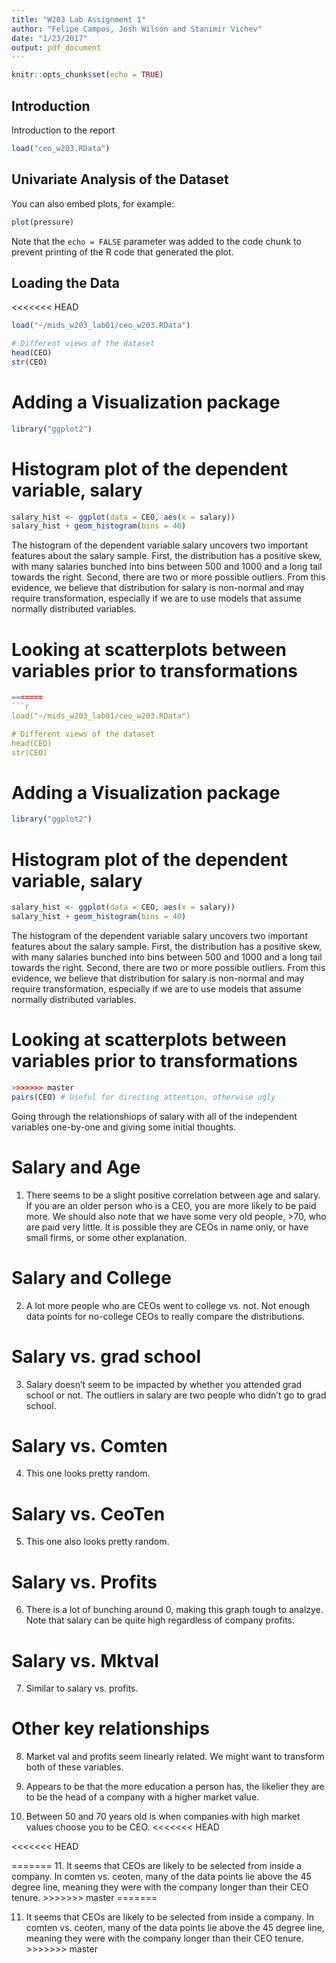 ```yaml
---
title: "W203 Lab Assignment 1"
author: "Felipe Campos, Josh Wilson and Stanimir Vichev"
date: "1/23/2017"
output: pdf_document
---
```


```r
knitr::opts_chunk$set(echo = TRUE)
```

## Introduction

Introduction to the report

```r
load("ceo_w203.RData")
```

## Univariate Analysis of the Dataset

You can also embed plots, for example:

```r
plot(pressure)
```

Note that the `echo = FALSE` parameter was added to the code chunk to prevent printing of the R code that generated the plot.

## Loading the Data 
<<<<<<< HEAD
```r
load("~/mids_w203_lab01/ceo_w203.RData")

# Different views of the dataset
head(CEO)
str(CEO)
```

# Adding a Visualization package
```r
library("ggplot2")
```

# Histogram plot of the dependent variable, salary
```r
salary_hist <- ggplot(data = CEO, aes(x = salary))
salary_hist + geom_histogram(bins = 40)

```
The histogram of the dependent variable salary uncovers two important features about the salary sample. First, the distribution has a positive skew, with many salaries bunched into bins between 500 and 1000 and a long tail towards the right. Second, there are two or more possible outliers. From this evidence, we believe that distribution for salary is non-normal and may require transformation, especially if we are to use models that assume normally distributed variables.


# Looking at scatterplots between variables prior to transformations
```r
=======
```r
load("~/mids_w203_lab01/ceo_w203.RData")

# Different views of the dataset
head(CEO)
str(CEO)
```

# Adding a Visualization package
```r
library("ggplot2")
```

# Histogram plot of the dependent variable, salary
```r
salary_hist <- ggplot(data = CEO, aes(x = salary))
salary_hist + geom_histogram(bins = 40)

```
The histogram of the dependent variable salary uncovers two important features about the salary sample. First, the distribution has a positive skew, with many salaries bunched into bins between 500 and 1000 and a long tail towards the right. Second, there are two or more possible outliers. From this evidence, we believe that distribution for salary is non-normal and may require transformation, especially if we are to use models that assume normally distributed variables.


# Looking at scatterplots between variables prior to transformations
```r
>>>>>>> master
pairs(CEO) # Useful for directing attention, otherwise ugly
```
Going through the relationshiops of salary with all of the independent variables one-by-one and giving some initial thoughts.

# Salary and Age
1. There seems to be a slight positive correlation between age and salary. If you are an older person who is a CEO, you are more likely to be paid more. We should also note that we have some very old people, >70, who are paid very little. It is possible they are CEOs in name only, or have small firms, or some other explanation.

# Salary and College
2. A lot more people who are CEOs went to college vs. not. Not enough data points for no-college CEOs to really compare the distributions.

# Salary vs. grad school
3. Salary doesn't seem to be impacted by whether you attended grad school or not. The outliers in salary are two people who didn't go to grad school.

# Salary vs. Comten
4. This one looks pretty random.

# Salary vs. CeoTen
5. This one also looks pretty random.

# Salary vs. Profits
6. There is a lot of bunching around 0, making this graph tough to analzye. Note that salary can be quite high regardless of company profits.

# Salary vs. Mktval
7. Similar to salary vs. profits.

# Other key relationships
8. Market val and profits seem linearly related. We might want to transform both of these variables.

9. Appears to be that the more education a person has, the likelier they are to be the head of a company with a higher market value.

10. Between 50 and 70 years old is when companies with high market values choose you to be CEO.
<<<<<<< HEAD

<<<<<<< HEAD

=======
11. It seems that CEOs are likely to be selected from inside a company. In comten vs. ceoten, many of the data points lie above the 45 degree line, meaning they were with the company longer than their CEO tenure.
>>>>>>> master
=======

11. It seems that CEOs are likely to be selected from inside a company. In comten vs. ceoten, many of the data points lie above the 45 degree line, meaning they were with the company longer than their CEO tenure.
>>>>>>> master
